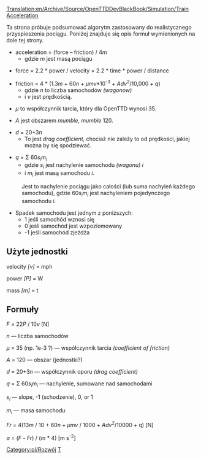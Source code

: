[[Translation:en/Archive/Source/OpenTTDDevBlackBook/Simulation/Train Acceleration]]
 
<!--{{DevDoc}}-->{{pl/Rozwój}}

Ta strona próbuje podsumować algorytm zastosowany do realistycznego przyspieszenia pociągu. Poniżej znajduje się opis formuł wymienionych na dole tej strony.


* acceleration = (force &ndash; friction) / 4''m''
** gdzie ''m'' jest masą pociągu

* force = 2.2 * power / velocity = 2.2 * time * power / distance

* friction = 4 * (1.3''m'' + 60''n'' + ''&mu;mv''*10<sup>-3</sup> + ''Adv''<sup>2</sup>/10,000 + ''q'')
** gdzie ''n'' to liczba samochodów ''(wagonow)''
** i ''v'' jest prędkością.

* ''&mu;'' to współczynnik tarcia, który dla OpenTTD wynosi 35.

* ''A'' jest obszarem ''mumble, mumble'' 120.

* ''d'' = 20+3''n''
** To jest ''drag coefficient,'' chociaż nie zależy to od prędkości, jakiej można by się spodziewać.

* ''q'' = &Sigma; 60''s<sub>i</sub>m<sub>i</sub>''
** gdzie ''s<sub>i</sub>'' jest nachylenie samochodu ''(wagonu)'' ''i''
** i ''m<sub>i</sub>'' jest masą samochodu ''i''.
: Jest to nachylenie pociągu jako całości (lub suma nachyleń każdego samochodu), gdzie 60''s<sub>i</sub>m<sub>i</sub>'' jest nachyleniem pojedynczego samochodu ''i''.
* Spadek samochodu jest jednym z poniższych:
** 1 jeśli samochód wznosi się
** 0 jeśli samochód jest wzpoziomowany
** -1 jeśli samochód zjeżdża




== Użyte jednostki ==

velocity ''[v]'' = mph

power ''[P]'' = W

mass ''[m]'' = t

== Formuły ==

''F'' = 22''P'' / 10''v'' [N]

''n'' &mdash; liczba samochodów

''&mu;'' = 35 (np. 1e-3 ?) &mdash; współczynnik tarcia ''(coefficient of friction)''

''A'' = 120 &mdash; obszar (jednostki?)

''d'' = 20+3''n'' &mdash; współczynnik oporu ''(drag coefficient)''

''q'' = &Sigma; 60''s<sub>i</sub>m<sub>i</sub>'' &mdash; nachylenie, sumowane nad samochodami

''s<sub>i</sub>'' &mdash; slope, -1 (schodzenie), 0, or 1

''m<sub>i</sub>'' &mdash; masa samochodu

''Fr'' = 4(13''m'' / 10 + 60''n'' + ''&mu;mv'' / 1000 + ''Adv''<sup>2</sup>/10000 + q) [N]

''a'' = (''F'' - ''Fr'') / (''m'' * 4) [m s<sup>-2</sup>]

<!--[[Category:Development]]--> [[Category:pl/Rozwój]]
<!--[[Category:OpenTTDDevBlackBook|T]]--> [[Category:pl/OpenTTDDevBlackBook|T]]
